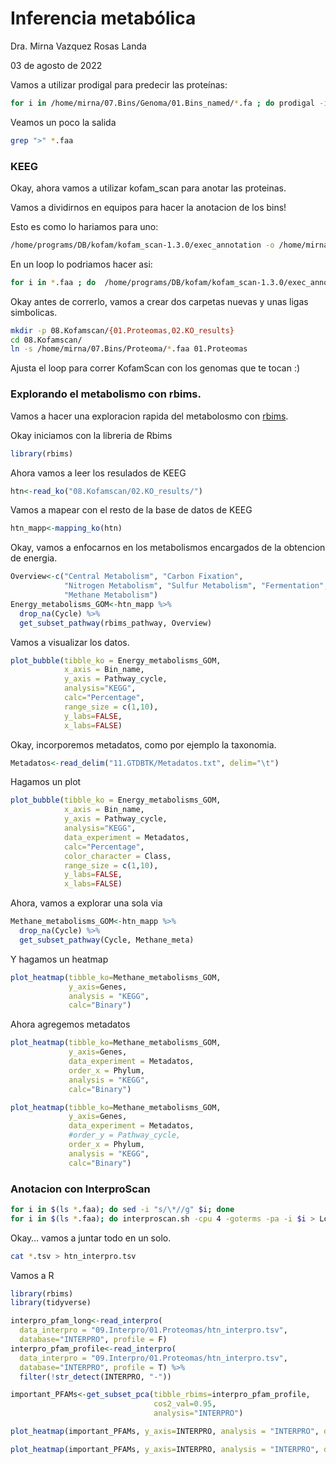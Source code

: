 # Inferencia metabólica

Dra. Mirna Vazquez Rosas Landa

03 de agosto de 2022


Vamos a utilizar prodigal para predecir las proteínas:

```bash
for i in /home/mirna/07.Bins/Genoma/01.Bins_named/*.fa ; do prodigal -i $i -o $i.txt -a $i.faa ; done
```

Veamos un poco la salida

```bash
grep ">" *.faa
```

### KEEG

Okay, ahora vamos a utilizar kofam_scan para anotar las proteinas.

Vamos a dividirnos en equipos para hacer la anotacion de los bins!

Esto es como lo hariamos para uno:

```bash
/home/programs/DB/kofam/kofam_scan-1.3.0/exec_annotation -o /home/mirna/08.Kofamscan/htn_bins_63.fa.faa.txt /home/mirna/07.Bins/Proteoma/htn_bins_63.fa.faa  --report-unannotated  --cpu 4
```

En un loop lo podriamos hacer asi: 

```bash
for i in *.faa ; do  /home/programs/DB/kofam/kofam_scan-1.3.0/exec_annotation -o /home/mirna/08.Kofamscan/$i.txt $i  --report-unannotated  --cpu 4; done
```

Okay antes de correrlo, vamos a crear dos carpetas nuevas y unas ligas simbolicas.

```bash
mkdir -p 08.Kofamscan/{01.Proteomas,02.KO_results}
cd 08.Kofamscan/
ln -s /home/mirna/07.Bins/Proteoma/*.faa 01.Proteomas 
```

Ajusta el loop para correr KofamScan con los genomas que te tocan :)

### Explorando el metabolismo con rbims.

Vamos a hacer una exploracion rapida del metabolosmo con [rbims](https://mirnavazquez.github.io/RbiMs/index.html).

Okay iniciamos con la libreria de Rbims

```r
library(rbims)
```

Ahora vamos a leer los resulados de KEEG

```r
htn<-read_ko("08.Kofamscan/02.KO_results/")
```

Vamos a mapear con el resto de la base de datos de KEEG

```r
htn_mapp<-mapping_ko(htn)
```

Okay, vamos a enfocarnos en los metabolismos encargados de la obtencion de energia. 

```r
Overview<-c("Central Metabolism", "Carbon Fixation", 
            "Nitrogen Metabolism", "Sulfur Metabolism", "Fermentation", 
            "Methane Metabolism")
Energy_metabolisms_GOM<-htn_mapp %>%
  drop_na(Cycle) %>%
  get_subset_pathway(rbims_pathway, Overview) 
```

Vamos a visualizar los datos.

```r
plot_bubble(tibble_ko = Energy_metabolisms_GOM,
            x_axis = Bin_name, 
            y_axis = Pathway_cycle,
            analysis="KEGG",
            calc="Percentage",
            range_size = c(1,10),
            y_labs=FALSE,
            x_labs=FALSE)  
```

Okay, incorporemos metadatos, como por ejemplo la taxonomia. 

```r
Metadatos<-read_delim("11.GTDBTK/Metadatos.txt", delim="\t")
```

Hagamos un plot

```r
plot_bubble(tibble_ko = Energy_metabolisms_GOM,
            x_axis = Bin_name, 
            y_axis = Pathway_cycle,
            analysis="KEGG",
            data_experiment = Metadatos,
            calc="Percentage",
            color_character = Class,
            range_size = c(1,10),
            y_labs=FALSE,
            x_labs=FALSE) 
```

Ahora, vamos a explorar una sola via

```r
Methane_metabolisms_GOM<-htn_mapp %>%
  drop_na(Cycle) %>%
  get_subset_pathway(Cycle, Methane_meta)
```

Y hagamos un heatmap

```r
plot_heatmap(tibble_ko=Methane_metabolisms_GOM, 
             y_axis=Genes,
             analysis = "KEGG",
             calc="Binary")
```

Ahora agregemos metadatos

```r
plot_heatmap(tibble_ko=Methane_metabolisms_GOM, 
             y_axis=Genes,
             data_experiment = Metadatos,
             order_x = Phylum,
             analysis = "KEGG",
             calc="Binary")
```

```r
plot_heatmap(tibble_ko=Methane_metabolisms_GOM, 
             y_axis=Genes,
             data_experiment = Metadatos,
             #order_y = Pathway_cycle,
             order_x = Phylum,
             analysis = "KEGG",
             calc="Binary")
```

### Anotacion con InterproScan

```bash
for i in $(ls *.faa); do sed -i "s/\*//g" $i; done
for i in $(ls *.faa); do interproscan.sh -cpu 4 -goterms -pa -i $i > Log_Interpro_Scan_$i.txt; done 
```

Okay... vamos a juntar todo en un solo.

```bash
cat *.tsv > htn_interpro.tsv
```

Vamos a R

```r
library(rbims)
library(tidyverse)
```

```r
interpro_pfam_long<-read_interpro(
  data_interpro = "09.Interpro/01.Proteomas/htn_interpro.tsv", 
  database="INTERPRO", profile = F)
interpro_pfam_profile<-read_interpro(
  data_interpro = "09.Interpro/01.Proteomas/htn_interpro.tsv", 
  database="INTERPRO", profile = T) %>%
  filter(!str_detect(INTERPRO, "-"))
```

```r
important_PFAMs<-get_subset_pca(tibble_rbims=interpro_pfam_profile, 
                                cos2_val=0.95,
                                analysis="INTERPRO")
```

```r
plot_heatmap(important_PFAMs, y_axis=INTERPRO, analysis = "INTERPRO", distance = T)

```

```r
plot_heatmap(important_PFAMs, y_axis=INTERPRO, analysis = "INTERPRO", distance = F)
```


